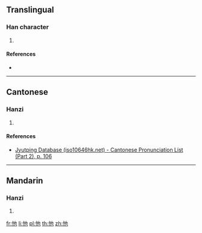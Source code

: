 {{character info/new}}
==Translingual==

===Han character===
{{Han char|rn=61|rad=心|as=03|sn=6|four=|canj=PPD,XPPD|ids=⿰忄也}}

# {{defn|Han|sort=心03}}

====References====
* {{Han ref|kx=0377.050|dkj=10338|dj=0703.130|hdz=42273.030|uh=5FDA|ud=24538}}

----

==Cantonese==

===Hanzi===
{{yue-hanzi|jyut=[[hei1]]|y=hei1}}

# {{defn|lang=yue|sort=心03}}

====References====
* [http://www.iso10646hk.net/jp/document/download.jsp Jyutping Database (iso10646hk.net) - Cantonese Pronunciation List (Part 2), p. 106]

----

==Mandarin==

===Hanzi===
{{cmn-hanzi|pin=[[xī]] ([[xi1]])|wg=hsi<sup>1</sup>}}

# {{defn|lang=cmn|sort=心03}}

[[fr:忚]]
[[li:忚]]
[[pl:忚]]
[[th:忚]]
[[zh:忚]]